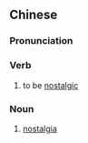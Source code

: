 {{also|恋旧}}
==Chinese==
{{zh-forms|s=恋旧}}

===Pronunciation===
{{zh-pron
|m=liànjiù
|c=lyun2 gau6
|cat=v,n
}}

===Verb===
{{zh-verb}}

# to be [[nostalgic]]

===Noun===
{{zh-noun}}

# [[nostalgia]]